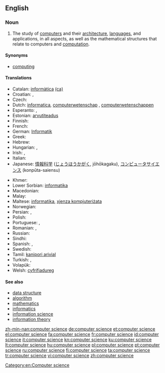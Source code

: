 ==English==
{{wikipedia}}

===Noun===
{{en-noun|sg=[[computer]] [[science]]|-}}

# The study of [[computer]]s and their [[computer architecture|architecture]], [[computer language|languages]], and applications, in all aspects, as well as the mathematical structures that relate to computers and [[computation]].

====Synonyms====
* [[computing]]

====Translations====
{{trans-top|study of computers and their architecture}}
* Catalan: [[informàtica]] {{f}} [[:ca:informàtica|(ca)]]
* Croatian: {{t+|hr|računarstvo|n}}, {{t-|hr|računarska znanost}}
* Czech: {{t+|cs|informatika|f}}
* Dutch: [[informatica]], [[computerwetenschap]] {{f}}, [[computerwetenschappen]] {{f|p}}
* Esperanto: {{t|eo|komputiko}}, {{t|eo|informa scienco}}
* Estonian: [[arvutiteadus]]
* Finnish: {{t+|fi|tietojenkäsittelytiede}}
* French: {{t+|fr|informatique|f}}
* German: [[Informatik]] {{f}} 
* Greek: {{t|el|πληροφορική|f|tr=pliroforikí|sc=Grek}}
* Hebrew: {{t+|he|מדעי המחשב}}
* Hungarian: {{t+|hu|informatika}}, {{t|hu|számítástudomány}}
* Irish: {{t|ga|ríomheolaíocht|f}}, {{t|ga|eolaíocht ríomhaireachta|f}}
* Italian: {{t+|it|informatica|f}}
* Japanese: [[情報科学]] ([[じょうほうかがく]], jōhōkagaku), [[コンピュータサイエンス]] (konpūta-saiensu)
{{trans-mid}}
* Khmer: {{t|km|វិទ្យាសាស្ត្រគណិតូបករណ៍|tr=vi tyea sas keak net tob kor|sc=Khmr}}
* Lower Sorbian: [[informatika]] {{f}}
* Macedonian: {{t-|mk|информатика|f|tr=informátika}}
* Malay: {{t|ms|sains penkomputeran}}
* Maltese: [[informatika]], [[xjenza kompjuteriżata]]
* Norwegian: {{t|no|Informatikk}}
* Persian: {{t|fa|علوم رایانه|xs=Persian}},  {{t|fa|علوم کامپیوتر|xs=Persian}}
* Polish: {{t+|pl|informatyka|f}}
* Portuguese: {{t|pt|ciência da computação|f}}, {{t+|pt|informática|f}}
* Romanian: {{t|ro|știința calculatoarelor}}, {{t|ro|știința computerelor}}
* Russian: {{t+|ru|информатика|f}}
* Sindhi: {{t+|sd|ڳڻپيوڪيات|f}}
* Spanish: {{t+|es|informática|f}}, {{t|es|computación|f}}
* Swedish: {{t|sv|datavetenskap}}
* Tamil: [[kanipori arivial]]
* Turkish: {{t|tr|bilgisayar bilimi}}, {{t|tr|bilişim}}
* Volapük: {{t|vo|nünömav}}
* Welsh: [[cyfrifiadureg]] {{f}}
{{trans-bottom}}

====See also====
* [[data structure]]
* [[algorithm]]
* [[mathematics]]
* [[informatics]]
* [[information science]]
* [[information theory]]

[[Category:en:Computer science]]

[[zh-min-nan:computer science]]
[[de:computer science]]
[[et:computer science]]
[[el:computer science]]
[[fa:computer science]]
[[fr:computer science]]
[[id:computer science]]
[[it:computer science]]
[[kn:computer science]]
[[ku:computer science]]
[[lt:computer science]]
[[hu:computer science]]
[[pl:computer science]]
[[pt:computer science]]
[[ru:computer science]]
[[fi:computer science]]
[[ta:computer science]]
[[tr:computer science]]
[[vi:computer science]]
[[zh:computer science]]